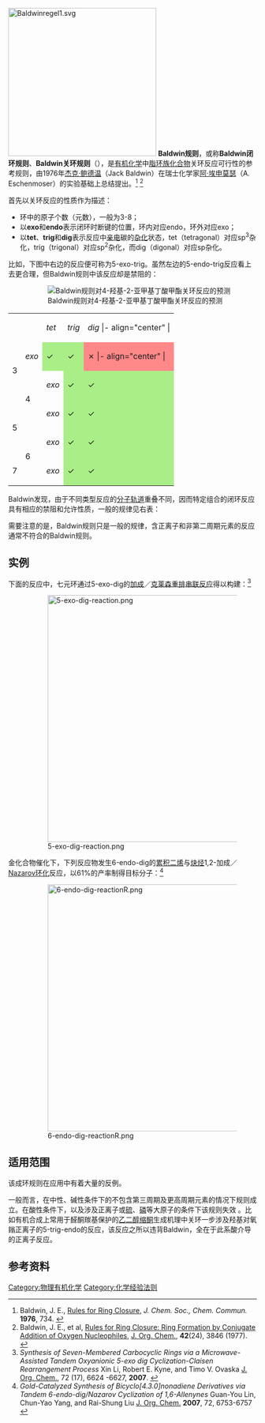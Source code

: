 [[File:Baldwinregel1.svg|300px]]
'''Baldwin规则'''，或称'''Baldwin闭环规则'''、'''Baldwin关环规则'''（{{lang-en|Baldwin's rules}}），是[[有机化学|有机化学]]中[[脂环族化合物|脂环族化合物]]关环反应可行性的参考规则，由1976年[[杰克·鲍德温|杰克·鲍德温]]（Jack Baldwin）在瑞士化学家[[阿·埃申莫瑟|阿·埃申莫瑟]]（A. Eschenmoser）的实验基础上总结提出。<ref>Baldwin, J. E., <u>Rules for Ring Closure</u>, ''J. Chem. Soc., Chem. Commun.'' '''1976''', 734. {{doi|10.1039/C39760000734}}</ref> <ref>Baldwin, J. E., et al, <u>Rules for Ring Closure: Ring Formation by Conjugate Addition of Oxygen Nucleophiles</u>, [[J._Org._Chem.|J. Org. Chem.]], '''42'''(24), 3846 (1977). {{doi|10.1021/jo00444a011}}</ref>

首先以关环反应的性质作为描述：
*环中的原子个数（元数），一般为3-8；
*以'''exo'''和'''endo'''表示闭环时断键的位置，环内对应endo，环外对应exo；
*以'''tet'''、'''trig'''和'''dig'''表示反应中[[亲电|亲电]]碳的[[杂化|杂化]]状态，tet（tetragonal）对应sp<sup>3</sup>杂化，trig（trigonal）对应sp<sup>2</sup>杂化，而dig（digonal）对应sp杂化。

比如，下图中右边的反应便可称为5-exo-trig。虽然左边的5-endo-trig反应看上去更合理，但Baldwin规则中该反应却是禁阻的：

:[[File:Baldwinregel2.png|Baldwin规则对4-羟基-2-亚甲基丁酸甲酯关环反应的预测]]

{| class="prettytable" align="right"
|- 
| colspan="2" |
| ''tet''
| ''trig''
| ''dig''
|- align="center" |
| colspan="5" |
|- align="center"
| rowspan="2" | 3
| ''exo''
| style="background-color:#AAEE88;" | ✓
| style="background-color:#AAEE88;" | ✓
| style="background-color:#FF8888;" | ✗
|- align="center" |
| ''endo''
| 
| style="background-color:#FF8888;" | ✗
| style="background-color:#AAEE88;" | ✓
|- align="center" |
| colspan="5" |
|- align="center"
| rowspan="2" | 4
| ''exo''
| style="background-color:#AAEE88;" | ✓
| style="background-color:#AAEE88;" | ✓
| style="background-color:#FF8888;" | ✗
|- align="center" |
| ''endo''
| 
| style="background-color:#FF8888;" | ✗
| style="background-color:#AAEE88;" | ✓
|- align="center" |
| colspan="5" |
|- align="center"
| rowspan="2" | 5
| ''exo''
| style="background-color:#AAEE88;" | ✓
| style="background-color:#AAEE88;" | ✓
| style="background-color:#AAEE88;" | ✓
|- align="center" |
| ''endo''
| style="background-color:#FF8888;" | ✗
| style="background-color:#FF8888;" | ✗
| style="background-color:#AAEE88;" | ✓
|- align="center" |
| colspan="5" |
|- align="center"
| rowspan="2" | 6
| ''exo''
| style="background-color:#AAEE88;" | ✓
| style="background-color:#AAEE88;" | ✓
| style="background-color:#AAEE88;" | ✓
|- align="center" |
| ''endo''
| style="background-color:#FF8888;" | ✗
| style="background-color:#AAEE88;" | ✓
| style="background-color:#AAEE88;" | ✓
|- align="center" |
| colspan="5" |
|- align="center"
| rowspan="2" | 7
| ''exo''
| style="background-color:#AAEE88;" | ✓
| style="background-color:#AAEE88;" | ✓
| style="background-color:#AAEE88;" | ✓
|- align="center" |
| ''endo''
| 
| style="background-color:#AAEE88;" | ✓
| style="background-color:#AAEE88;" | ✓
|}

Baldwin发现，由于不同类型反应的[[分子轨道|分子轨道]]重叠不同，因而特定组合的闭环反应具有相应的禁阻和允许性质，一般的规律见右表：

需要注意的是，Baldwin规则只是一般的规律，含正离子和非第二周期元素的反应通常不符合的Baldwin规则。

== 实例 ==
下面的反应中，七元环通过5-exo-dig的[[加成反应|加成]]／[[克莱森重排反应|克莱森重排]][[串联反应|串联反应]]得以构建：<ref>''Synthesis of Seven-Membered Carbocyclic Rings via a Microwave-Assisted Tandem Oxyanionic 5-exo dig Cyclization-Claisen Rearrangement Process'' Xin Li, Robert E. Kyne, and Timo V. Ovaska [[J._Org._Chem.|J. Org. Chem.]], 72 (17), 6624 -6627, '''2007'''. {{DOI|10.1021/jo0710432}}</ref>

:[[File:5-exo-dig-reaction.png|500px]]

金化合物催化下，下列反应物发生6-endo-dig的[[累积二烯|累积二烯]]与[[炔烃|炔烃]]1,2-加成／[[Nazarov环化反应|Nazarov环化]]反应，以61%的产率制得目标分子：<ref>''Gold-Catalyzed Synthesis of Bicyclo[4.3.0]nonadiene Derivatives via Tandem 6-endo-dig/Nazarov Cyclization of 1,6-Allenynes'' Guan-You Lin, Chun-Yao Yang, and Rai-Shung Liu [[J._Org._Chem.|J. Org. Chem.]] '''2007''', 72, 6753-6757 {{DOI|10.1021/jo0707939}}</ref>

:[[File:6-endo-dig-reactionR.png|500px]]

== 适用范围 ==
该成环规则在应用中有着大量的反例。

一般而言，在中性、碱性条件下的不包含第三周期及更高周期元素的情况下规则成立。在酸性条件下，以及涉及正离子或[[硫|硫]]、[[磷|磷]]等大原子的条件下该规则失效<!--hiahiahia~~/……-->。比如有机合成上常用于醛酮羰基保护的[[乙二醇|乙二醇]][[缩酮|缩酮]]生成机理中关环一步涉及羟基对氧鎓正离子的5-trig-endo的反应，该反应之所以违背Baldwin，全在于此系酸介导的正离子反应。

== 参考资料 ==
<div class="references-small">
<references/>
</div>

[[Category:物理有机化学|Category:物理有机化学]]
[[Category:化学经验法则|Category:化学经验法则]]